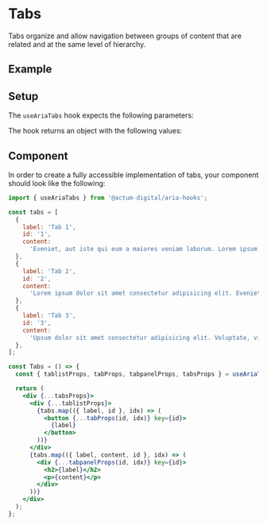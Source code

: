 
<Meta title="Aria Component/Tabs" />

# Tabs

Tabs organize and allow navigation between groups of content that are related and at the same level of hierarchy.

## Example

<Canvas>
  <Tabs />
</Canvas>

## Setup

The `useAriaTabs` hook expects the following parameters:

<ArgsTable of={TabsHookProps} sort="requiredFirst" />

The hook returns an object with the following values:

<ArgsTable of={TabsHookReturnProps} />

## Component

In order to create a fully accessible implementation of tabs, your component should look like the following:

```jsx
import { useAriaTabs } from '@actum-digital/aria-hooks';

const tabs = [
  {
    label: 'Tab 1',
    id: '1',
    content:
      'Eveniet, aut iste qui eum a maiores veniam laborum. Lorem ipsum dolor sit amet consectetur adipisicing elit. Eveniet, aut iste qui eum a maiores veniam laborum provident ipsam vitae?',
  },
  {
    label: 'Tab 2',
    id: '2',
    content:
      'Lorem ipsum dolor sit amet consectetur adipisicing elit. Eveniet, aut iste qui eum a maiores veniam laborum provident ipsam vitae?',
  },
  {
    label: 'Tab 3',
    id: '3',
    content:
      'Upsum dolor sit amet consectetur adipisicing elit. Voluptate, vitae dolore laudantium aliquam natus iste obcaecati autem. Quam, nisi laboriosam!',
  },
];

const Tabs = () => {
  const { tablistProps, tabProps, tabpanelProps, tabsProps } = useAriaTabs({});

  return (
    <div {...tabsProps}>
      <div {...tablistProps}>
        {tabs.map(({ label, id }, idx) => (
          <button {...tabProps(id, idx)} key={id}>
            {label}
          </button>
        ))}
      </div>
      {tabs.map(({ label, content, id }, idx) => (
        <div {...tabpanelProps(id, idx)} key={id}>
          <h2>{label}</h2>
          <p>{content}</p>
        </div>
      ))}
    </div>
  );
};
```
